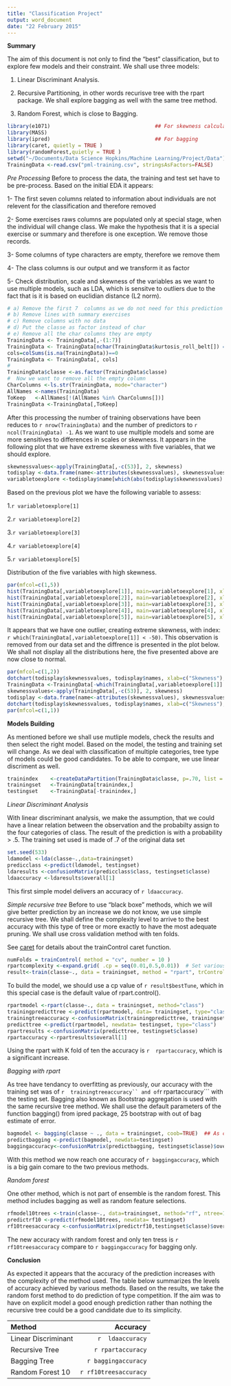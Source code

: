 ```yaml
---
title: "Classification Project"
output: word_document
date: "22 February 2015"
---
```

**Summary**

The aim of this document is not only to find the "best" classification, but to explore few models and their constraint. We shall use three models:

1. Linear Discriminant Analysis. 

2. Recursive Partitioning, in other words recurisve tree with the rpart package. We shall explore bagging as well with the same tree method. 

3. Random Forest, which is close to Bagging. 


```r
library(e1071)                                  ## For skewness calculation 
library(MASS)
library(ipred)                                  ## For bagging 
library(caret, quietly = TRUE )
library(randomForest,quietly = TRUE )
setwd("~/Documents/Data Science Hopkins/Machine Learning/Project/Data")
TrainingData <-read.csv("pml-training.csv", stringsAsFactors=FALSE)
```
*Pre Processing*
Before to process the data, the training and test set have to be pre-process. Based on the initial EDA it appears:

1- The first seven columns related to information about individuals are not relevent for the classification and therefore removed

2- Some exercises raws columns are populated only at special stage, when the individual will change class. We make the hypothesis that it is a special exercise or summary and therefore is one exception. We remove those records.

3- Some columns of type characters are empty, therefore we remove them

4- The class columns is our output and we transform it as factor

5- Check distribution, scale and skewness of the variables as we want to use multiple models, such as LDA, which is sensitve to outliers due to the fact that is it is based on euclidian distance (L2 norm). 


```r
# a) Remove the first 7  columns as we do not need for this prediction (time, people etc ... )
# b) Remove lines with summary exercises
# c) Remove columns with no data
# d) Put the classe as factor instead of char 
# e) Remove all the char columns they are empty 
TrainingData <- TrainingData[,-(1:7)]
TrainingData <- TrainingData[nchar(TrainingData$kurtosis_roll_belt[]) == 0,  ]
cols=colSums(is.na(TrainingData))==0
TrainingData <- TrainingData[, cols]
# 
TrainingData$classe <-as.factor(TrainingData$classe) 
#  Now we want to remove all the empty column 
CharColumns <-ls.str(TrainingData, mode="character")
AllNames <-names(TrainingData)
ToKeep   <-AllNames[!(AllNames %in% CharColumns[])]
TrainingData <-TrainingData[,ToKeep]
```
After this processing the number of training observations have been reduces to ```r nrow(TrainingData) ``` and the number of predictors to ```r ncol(TrainingData) -1```. As we want to use multiple models and some are more sensitives to differences in scales or skewness. 
It appears in the following plot that we have extreme skewness with five variables, that we should explore. 
```r
skewnessvalues<-apply(TrainingData[,-c(53)], 2, skewness)
todisplay <-data.frame(name<-attributes(skewnessvalues), skewnessvalues, stringsAsFactors = FALSE)
variabletoexplore <-todisplay$name[which(abs(todisplay$skewnessvalues) > c(25))]
```

Based on the previous plot we have the following variable to assess: 

1.```r variabletoexplore[1]```  

2.```r variabletoexplore[2]``` 

3.```r variabletoexplore[3]```  

4.```r variabletoexplore[4]``` 

5.```r variabletoexplore[5]``` 

Distribution of the five variables with high skewness. 

```r
par(mfcol=c(1,5))
hist(TrainingData[,variabletoexplore[1]], main=variabletoexplore[1], xlab="Value")
hist(TrainingData[,variabletoexplore[2]], main=variabletoexplore[2], xlab="Value")
hist(TrainingData[,variabletoexplore[3]], main=variabletoexplore[3], xlab="Value")
hist(TrainingData[,variabletoexplore[4]], main=variabletoexplore[4], xlab="Value")
hist(TrainingData[,variabletoexplore[5]], main=variabletoexplore[5], xlab="Value")
```

It appears that we have one outlier, creating extreme skewness, with index: ```r which(TrainingData[,variabletoexplore[1]] < -50)```. This observation is removed from our data set and the diffrence is presented in the plot below. We shall not display all the distributions here, the five presented above are now close to normal. 

```r
par(mfcol=c(1,2))
dotchart(todisplay$skewnessvalues, todisplay$names, xlab=c("Skewness"),main=c("Training Variable Skewness with oulier"), cex=c(.6))
TrainingData <-TrainingData[-which(TrainingData[,variabletoexplore[1]] < -50),]
skewnessvalues<-apply(TrainingData[,-c(53)], 2, skewness)
todisplay <-data.frame(name<-attributes(skewnessvalues), skewnessvalues, stringsAsFactors = FALSE)
dotchart(todisplay$skewnessvalues, todisplay$names, xlab=c("Skewness"),main=c("Training Variable Skewness"), cex=c(.6))
par(mfcol=c(1,1))
```


**Models Building**

As mentioned before we shall use mutliple models, check the results and then select the right model. Based on the model, the testing and training set will change. As we deal with classification of multiple categories, tree type of models could be good candidates. 
To be able to compare, we use linear discriment as well. 

```r
trainindex    <-createDataPartition(TrainingData$classe, p=.70, list = FALSE)
trainingset   <-TrainingData[trainindex,]
testingset    <-TrainingData[-trainindex,]  
```
*Linear Discriminant Analysis*

With linear discriminant analysis, we make the assumption, that we could have a linear relation between the observation and the probabilty assign to the four categories of class. The result of the prediction is with a probability > .5. 
The training set used is made of .7 of the original data set
```r
set.seed(533)
ldamodel <-lda(classe~.,data=trainingset)
predicclass <-predict(ldamodel, testingset)
ldaresults <-confusionMatrix(predicclass$class, testingset$classe)
ldaaccuracy <-ldaresults$overall[1]
```
This first simple model delivers an accuracy of ```r ldaaccuracy```.

*Simple recursive tree*
Before to use "black boxe" methods, which we will give better prediction by an increase we do not know, we use simple recursive tree. We shall define the complexity level to arrive to the best accuracy with this type of tree or more exactly to have the most adequate pruning.  We shall use cross validation method with ten folds. 

See [caret](http://topepo.github.io/caret/adaptive.html) for details about the trainControl caret function.

```r
numFolds = trainControl( method = "cv", number = 10 )
rpartcomplexity <-expand.grid( .cp = seq(0.01,0.5,0.01))  # Set various values for the cp paramenters of rpart 
result<-train(classe~., data = trainingset, method = "rpart", trControl = numFolds, tuneGrid = rpartcomplexity )  ## this function will take time !!
```

To build the model, we should use a cp value of ```r result$bestTune```, which in this special case is the default value of rpart.control().

```r
rpartmodel <-rpart(classe~., data = trainingset, method="class")
trainingpredicttree <-predict(rpartmodel, data= trainingset, type="class")
trainingtreeaccuracy <-confusionMatrix(trainingpredicttree, trainingset$classe)$overall[1]
predicttree <-predict(rpartmodel, newdata= testingset, type="class")
rpartresults <-confusionMatrix(predicttree, testingset$classe)
rpartaccuracy <-rpartresults$overall[1]
```

Using the rpart with K fold of ten the accuracy is ```r  rpartaccuracy```, which is a significant increase. 

*Bagging with rpart*

As tree have tendancy to overfitting as previously, our accuracy with the training set was of ```r  trainingtreeaccuracy`` and of ```r rpartaccuracy``` with the testing set. Bagging also known as Bootstrap aggregation is used with the same recursive tree method. 
We shall use the default parameters of the function bagging() from ipred package, 25 bootstrap with out of bag estimate of error.


```r
bagmodel <- bagging(classe ~ ., data = trainingset, coob=TRUE)  ## As cross validation takes time 
predictbagging <-predict(bagmodel, newdata=testingset)
baggingaccuracy<-confusionMatrix(predictbagging, testingset$classe)$overal[1]
```

With this method we now reach one accuracy of ```r baggingaccuracy```, which is a big gain comare to the two previous methods. 

*Random forest* 

One other method, which is not part of ensemble is the random forest. This method includes bagging as well as random feature selections. 
```r
rfmodel10trees <-train(classe~., data=trainingset, method="rf", ntree=10)
predictrf10 <-predict(rfmodel10trees, newdata= testingset)
rf10treesaccuracy <-confusionMatrix(predictrf10,testingset$classe)$overal[1]
```
The new accuracy with random forest and only ten tress is ```r rf10treesaccuracy``` compare to ```r baggingaccuracy``` for bagging only. 

**Conclusion**

As expected it appears that the accuracy of the prediction increases with the complexity of the method used. The table below summarizes the levels of accuracy achieved by various methods. Based on the results, we take the random forst method to do prediction of type competition.  If the aim was to have on explicit model a good enough prediction rather than nothing the recursive tree could be a good candidate due to its simplicity. 

| Method              | Accuracy               |
|:--------------------|-----------------------:|
|Linear Discriminant  |```r  ldaaccuracy```    |
|Recursive Tree       |```r rpartaccuracy```   |
|Bagging Tree         |```r baggingaccuracy``` | 
|Random Forest 10     |```r rf10treesaccuracy```|



















